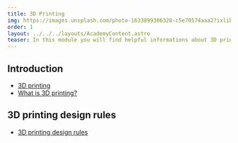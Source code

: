 ```yaml
---
title: 3D Printing
img: https://images.unsplash.com/photo-1633899306328-c5e70574aaa2?ixlib=rb-4.0.3&ixid=MnwxMjA3fDB8MHxwaG90by1wYWdlfHx8fGVufDB8fHx8&auto=format&fit=crop&w=2069&q=80
order: 1
layout: ../../../layouts/AcademyContent.astro
teaser: In this module you will find helpful informations about 3D printing.
---
```


## Introduction

- <a href="https://www.makersplus.eu/3d-printing/" target="_blank" rel="noopener noreferrer">3D printing</a>
- <a href="https://www.hubs.com/guides/3d-printing/" target="_blank" rel="noopener noreferrer">What is 3D printing?</a>


## 3D printing design rules

- <a href="https://www.hubs.com/get/3d-printing-design-rules/" target="_blank" rel="noopener noreferrer">3D printing design rules</a>
